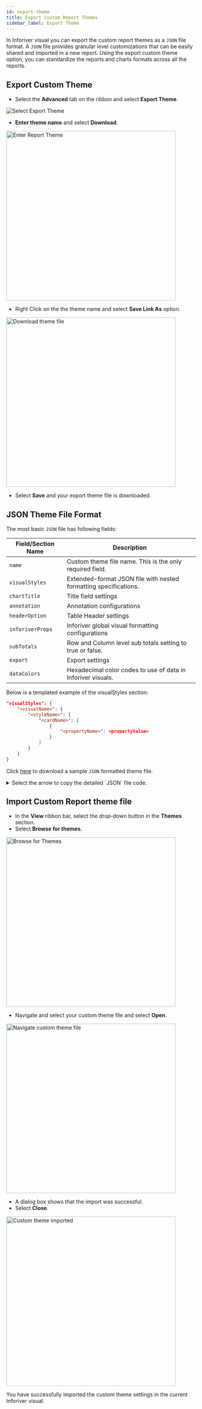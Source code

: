 ```yaml
---
id: export-theme
title: Export Custom Report Themes
sidebar_label: Export Theme
---
```



In Inforiver visual you can export the custom report themes as a `JSON` file format.
A `JSON` file provides granular level customizations that can be easily shared and imported in a new report.
Using the export custom theme option, you can standardize the reports and charts formats across all the reports.

## Export Custom Theme

* Select the **Advanced** tab on the ribbon and select **Export Theme**.

<div class="center">
    <Zoom>
        <img
        alt="Select Export Theme"
        src={useBaseUrl('img/export/select-export-theme.png')}
        />
    </Zoom>
</div>

* **Enter theme name** and select **Download**.

<div style={{ textAlign: "center" }}>
    <Zoom>
        <img
        width="450"
        alt="Enter Report Theme"
        src={useBaseUrl('img/export/theme-name.png')}
        />
    </Zoom>
</div>

* Right Click on the the theme name and select **Save Link As** option.

<div style={{ textAlign: "center" }}>
    <Zoom>
    <img
    width="450"
    alt="Download theme file"
    src={useBaseUrl('img/export/save-theme.png')}
    />
    </Zoom>
</div>

* Select **Save** and your export theme file is downloaded.

## JSON Theme File Format

The most basic `JSON` file has following fields:

| Field/Section Name | Description                                                      |
|--------------------|------------------------------------------------------------------|
| `name`             | Custom theme file name. This is the only required field.         |
| `visualStyles`     | Extended-format JSON file with nested formatting specifications. |
| `chartTitle`       | Title field settings                                             |
| `annotation`       | Annotation configurations                                        |
| `headerOption`     | Table Header settings                                            |
| `inforiverProps`   | Inforiver global visual formatting configurations                |
| `subTotals`        | Row and Column level sub totals setting to true or false.        |
| `export`           | Export settings                                                  |
| `dataColors`       | Hexadecimal color codes to use of data in Inforiver visuals.     |

Below is a templated example of the visualStyles section:

```json "visualStyles template"
"visualStyles": {
    "<visualName>": {
        "<styleName>": {
            "<cardName>": [
                {
                    "<propertyName>": <propertyValue>
                }
            ]
        }
    }
}
```

Click [here](./assets/custom-theme.json.zip) to download a sample `JSON` formatted theme file.

<details>
<summary>
Select the arrow to copy the detailed `JSON` file code.
</summary>

```json
{
    "name": "custom-theme",
    "visualStyles": {
        "*": {
            "*": {
                "chartSettings": [
                    {
                        "layout": "responsive"
                    },
                    {
                        "labelWidth": 150
                    },
                    {
                        "tableWidth": 75
                    },
                    {
                        "chartWidth": 150
                    },
                    {
                        "invertVarianceColor": false
                    },
                    {
                        "showSubTotalsAsTable": true
                    },
                    {
                        "enableSingleDrillDown": false
                    },
                    {
                        "showVarSubTotalsAsTable": false
                    },
                    {
                        "showTotalAsTable": true
                    },
                    {
                        "showVarTotalAsTable": false
                    },
                    {
                        "showTotalFixed": false
                    },
                    {
                        "freezeCategory": true
                    },
                    {
                        "rowTotals": true
                    },
                    {
                        "raggedHierarchy": true
                    },
                    {
                        "hideBlanks": "category"
                    },
                    {
                        "unbalancedHierarchy": "off"
                    },
                    {
                        "showTable": false
                    },
                    {
                        "varianceChartType": "varianceBar"
                    },
                    {
                        "groupInColumn": true
                    },
                    {
                        "compareMesLabelAlign": false
                    },
                    {
                        "fromSeries": 0
                    },
                    {
                        "toSeries": 0
                    },
                    {
                        "dataModified": ""
                    },
                    {
                        "contextMenuPersist": ""
                    },
                    {
                        "chartTypesPersist": ""
                    },
                    {
                        "numberFormatPersist": ""
                    },
                    {
                        "rowHeight": 18
                    },
                    {
                        "totalColumnPosition": "right"
                    },
                    {
                        "showSideBar": false
                    },
                    {
                        "enableWordWrap": "labelHeader"
                    },
                    {
                        "enableDrillThrough": false
                    },
                    {
                        "columnSelection": false
                    },
                    {
                        "shouldAggregate": false
                    },
                    {
                        "rowSubtotals": true
                    },
                    {
                        "gridLineCount": 0
                    },
                    {
                        "expandRowLevel": null
                    },
                    {
                        "absoluteSort": true
                    },
                    {
                        "scaleBand": true
                    },
                    {
                        "replaceActualWithForecast": false
                    },
                    {
                        "prefixNullWithUnit": true
                    },
                    {
                        "calcCellIcon": true
                    },
                    {
                        "showVisualSumType": false
                    },
                    {
                        "indianNumberSystem": false
                    },
                    {
                        "enableColumnAsMeasure": false
                    }
                ],
                "chartTitle": [
                    {
                        "show": true
                    },
                    {
                        "primaryTitleStyle": true
                    },
                    {
                        "primaryFontSize": 14
                    },
                    {
                        "primaryFontWeight": "normal"
                    },
                    {
                        "swapPosition": true
                    },
                    {
                        "secondaryTitleStyle": true
                    },
                    {
                        "secondaryFontSize": 14
                    },
                    {
                        "secondaryFontWeight": "normal"
                    },
                    {
                        "measureTitleStyle": true
                    },
                    {
                        "measureTitleFontSize": 14
                    },
                    {
                        "measureTitleFontWeight": "normal"
                    },
                    {
                        "chartvalueType": ""
                    },
                    {
                        "unitsSentanceCase": true
                    },
                    {
                        "unitsFontWeight": "bold"
                    },
                    {
                        "fontColor": "#000000"
                    },
                    {
                        "darkfontColor": "#ffffff"
                    },
                    {
                        "titleAlignment": "different"
                    },
                    {
                        "grandTotalTitle": ""
                    },
                    {
                        "totalColumnSuffix": "Total"
                    },
                    {
                        "totalColumnName": ""
                    },
                    {
                        "topNOthersLabel": "Others"
                    },
                    {
                        "enableTopNOthersSuffix": false
                    },
                    {
                        "enablePersistFilter": false
                    }
                ],
                "annotation": [
                    {
                        "show": true
                    },
                    {
                        "displayAnnotations": "view"
                    },
                    {
                        "autoFit": true
                    },
                    {
                        "annotations": "[]"
                    },
                    {
                        "columnAnnotations": "[]"
                    },
                    {
                        "indicatorType": "numbered"
                    },
                    {
                        "indicatorPosition": "default"
                    },
                    {
                        "persistProperty": "{\"bgColor\":\"rgba(255,255,255,0.9)\",\"lineColor\":\"rgba(3,169,244,0.7)\",\"borderColor\":\"rgba(3,169,244,0.7)\",\"iconColor\":\"rgba(0, 120, 212, 0.7)\",\"displayOptions\":4,\"iconSize\":14}"
                    },
                    {
                        "showFootnote": false
                    },
                    {
                        "rowLevelComments": false
                    },
                    {
                        "enableReply": true
                    },
                    {
                        "annotationNote": "grid"
                    },
                    {
                        "annotationHeight": 15
                    },
                    {
                        "annotationColumnCount": 2
                    },
                    {
                        "indicatorSize": 12
                    },
                    {
                        "footNoteHeight": 15
                    },
                    {
                        "footNoteColumn": 3
                    },
                    {
                        "showTimestamp": true
                    },
                    {
                        "showUsername": true
                    },
                    {
                        "defaultReference": false
                    }
                ],
                "headerOption": [
                    {
                        "headerFormatting": true
                    },
                    {
                        "headerHeight": 35
                    },
                    {
                        "headerVarianceStyle": "normal"
                    },
                    {
                        "measureBasedHeader": true
                    },
                    {
                        "deltaOrDiffHeader": false
                    },
                    {
                        "headerValue": "AC"
                    },
                    {
                        "headerReference": "PY"
                    },
                    {
                        "headerAbsoluteVariance": "ΔPY"
                    },
                    {
                        "headerRelativeVariance": "ΔPY%"
                    },
                    {
                        "headerSortOrder": "[]"
                    }
                ],
                "inforiverProps": [
                    {
                        "globalStyles": "{\"fontFamily\":\"RobotoMono, monospace\",\"fontSize\":\"12\",\"fontWeight\":\"normal\",\"hierarchyfontWeight\":\"bold\",\"varianceBarFont\":12,\"headerFormat\":false,\"headerHeight\":30,\"headerFontSize\":\"14px\",\"headerFontColor\":\"#000000\",\"headerBGColor\":\"#ffffff\",\"rotateLabels\":{\"enabled\":false,\"angle\":0},\"headerLabelOrient\":\"initial\",\"isHeightUpdatedManually\":false,\"textColor\":\"#FFFFFF\",\"rowHeight\":22}"
                    },
                    {
                        "numberFormatting": "{\"enabled\":true,\"formatType\":\"default\",\"enablePrefixAsUnit\":true,\"ibcsformat\":false,\"thousandSeperator\":\",\",\"decimalSeperator\":\".\",\"noOfDecimal\":0,\"noOfDecimalPercent\":2,\"prefix\":\"\",\"suffix\":\"\",\"scalingFactor\":\"none\",\"showScalingUnit\":false,\"customizeScalingLabel\":false,\"thousands\":\"k\",\"billions\":\"b\",\"millions\":\"m\",\"trillion\":\"t\",\"semanticFormatting\":false,\"positiveValueColor\":\"#7BCA01\",\"positiveValueFormat\":\"x\",\"negativeValueColor\":\"#FF000A\",\"negativeValueFormat\":\"-x\",\"showZeroAs\":\"zero\",\"customZeroText\":\"\",\"showNullAs\":\"blank\",\"customNullText\":\"\",\"showPercentageSymbol\":false}"
                    },
                    {
                        "themeColors": "{\"showTable\":false,\"valueColor\":\"#FFFFFF\",\"invertVarianceColor\":false,\"positiveColor\":\"#7BCA01\",\"negativeColor\":\"#FF000A\",\"chartTheme\":\"customtheme\",\"chartThemeTable\":false,\"themeType\":\"customtheme\",\"previousThemeType\":\"darktheme\",\"tableThemeType\":false,\"highContrast\":null,\"enableRowHover\":\"rowAlternate\",\"rowHoverColor\":\"#4d4d4d\",\"rowOddColor\":\"#666666\",\"rowEvenColor\":\"#4d4d4d\",\"toolbarTheme\":\"light\",\"variancePositiveColor\":\"#7BCA01\",\"varianceNegativeColor\":\"#FF000A\"}"
                    },
                    {
                        "gridStyles": "{\"majorGridLines\":\"off\",\"minorGridLines\":\"off\",\"rowGrandTotalLine\":false,\"compactSplitLine\":true,\"compactSplitLineColor\":\"#A6A6A6\",\"chartSpacing\":false,\"topBottomSpace\":5,\"leftRightSpace\":5,\"titleAndChartSpace\":10,\"indentSpacing\":15,\"majorGridColor\":\"#FFFFFF\",\"minorGridColor\":\"#666666\",\"gridBackground\":\"#333333\",\"lineStyleColor\":\"#1aff1a\",\"lineStyleFormat\":\"solid\",\"enableCategoryLabelColor\":false,\"categoryLabelColor\":\"#666666\",\"showVAHighlight\":true}"
                    },
                    {
                        "viewmode": false
                    },
                    {
                        "readMode": false
                    },
                    {
                        "runtimeEditorChanges": ""
                    },
                    {
                        "outliers": "{\"enableOutlier\": false,\"min\": 0,\"max\": 0}"
                    },
                    {
                        "pagination": "{\"pageNo\":0,\"hierarchyLevel\":\"\",\"enable\":false,\"view\":\"browser\",\"smartProps\":{\"showAsScroll\":true,\"hierarchyLevel\":null},\"pageRowCount\":10,\"paginationHeight\":20,\"currentPageNumber\":0,\"autoRowCount\":\"hide\"}"
                    },
                    {
                        "totalUtility": "{\"rowGrandTotal\":false,\"rowGrandTotalPosition\":\"clear\",\"rowSubTotalPosition\":\"below\",\"columnGrandTotal\":false,\"columnGrandTotalPosition\":\"clear\",\"columnSubTotalPosition\":\"right\",\"freezeTotal\":false}"
                    },
                    {
                        "dataUtility": "[]"
                    },
                    {
                        "tableState": "{\"rowHierarchyLevel\":{},\"compareMeasure\":null,\"expandCollapseIcon\":\"arrows\",\"showExpandCollapse\":false,\"columnHierarchyLevel\":{},\"headerHeight\":25}"
                    },
                    {
                        "sorting": "[]"
                    },
                    {
                        "chartCustomTitle": "{\"secondaryTitle\": \"\", \"measureTitle\": \"\", \"primaryTitle\": \"\", \"customTitle\": \"\"}"
                    },
                    {
                        "rowOrderConfig": "{\"enabled\": false,\"rowOrderConfig\": {},\"rowOrderConfigMeta\":{} }"
                    },
                    {
                        "rowBulkSelect": "{\"enableRowSelect\":false, \"rowSelectConfig\": {}}"
                    },
                    {
                        "rowExpandCollapseOptions": "{\"rows\":{},\"gridState\":null,\"levelStates\":[],\"maxLevelExpanded\":null}"
                    },
                    {
                        "invertSettings": "additionMethod"
                    },
                    {
                        "chartTypes": "{}"
                    },
                    {
                        "dynamicRowIcon": false
                    },
                    {
                        "showChildCount": false
                    },
                    {
                        "enablePersistFilter": false
                    },
                    {
                        "aggregationType": "sum"
                    },
                    {
                        "layoutType": "matrix"
                    },
                    {
                        "autoFitEnabled": false
                    },
                    {
                        "toolbarTheme": "light"
                    },
                    {
                        "showCategorySign": false
                    },
                    {
                        "summarySettings": "{\"forceMultiLine\":\"false\",\"rowLayout\":\"multi\",\"columnCount\":2,\"autoFit\":true,\"detailGridHeight\":300,\"detailXPadding\":10,\"detailYPadding\":10,\"detailBreakBy\":\"\",\"showAggregation\":false,\"detailLayout\":\"table\",\"pageFilter\":[],\"showGroupBorder\":true,\"groupBorderGap\":10,\"showSummaryHeader\":true,\"showSummaryFooter\":false}"
                    },
                    {
                        "ranking": "{\"rules\":[],\"othersLabel\":\"Others\",\"enableOthersSuffix\":false,\"enableOthersCount\":true}"
                    },
                    {
                        "dimensionExplorer": "{\"selectedMeasure\":\"\",\"filterValues\":{},\"dimensions\":[],\"showPanel\":false}"
                    },
                    {
                        "autoFitOptions": "{\"autoFit\":false,\"lockColumnWidth\":false,\"uniformColumnWidth\":{\"enabled\":false,\"width\":null}}"
                    },
                    {
                        "isRowHide": false
                    },
                    {
                        "templateConfig": "{\"template\":\"Matrix\",\"type\":\"default\"}"
                    },
                    {
                        "layout": "HIERARCHICAL"
                    },
                    {
                        "formatConfig": "{\"row\":{},\"column\":{\"Grand__Total__CALC_COL_14\":[{\"order\":14,\"format\":{\"6\":3}},{\"order\":15,\"format\":{\"6\":1}},{\"order\":16,\"format\":{\"6\":3}},{\"order\":17,\"format\":{\"6\":2}}],\"Grand__Total__CALC_COL_15\":[{\"order\":21,\"format\":{\"1\":true}},{\"order\":22,\"format\":{\"1\":false}},{\"order\":23,\"format\":{\"3\":\"#00e600\"}}],\"Grand__Total__CALC_COL_9\":[{\"order\":24,\"format\":{\"3\":\"#00e600\"}}]},\"cell\":{},\"measure\":{\"CALC_COL_8\":[{\"order\":0,\"format\":{\"11\":0}},{\"order\":1,\"format\":{\"11\":1}},{\"order\":3,\"format\":{\"11\":0}},{\"order\":4,\"format\":{\"11\":0}},{\"order\":5,\"format\":{\"11\":1}},{\"order\":6,\"format\":{\"11\":2}}],\"CALC_COL_9\":[{\"order\":2,\"format\":{\"11\":1}},{\"order\":7,\"format\":{\"11\":2}}],\"CALC_COL_10\":[{\"order\":8,\"format\":{\"11\":1}},{\"order\":9,\"format\":{\"11\":2}}],\"CALC_COL_11\":[{\"order\":10,\"format\":{\"11\":1}},{\"order\":11,\"format\":{\"11\":2}},{\"order\":12,\"format\":{\"11\":1}},{\"order\":13,\"format\":{\"11\":0}}],\"CALC_COL_14\":[{\"order\":18,\"format\":{\"11\":0}},{\"order\":19,\"format\":{\"11\":0}},{\"order\":20,\"format\":{\"11\":0}}]},\"formatSize\":25}"
                    },
                    {
                        "subTotalHeight": 10
                    },
                    {
                        "grandTotalHeight": 10
                    },
                    {
                        "layoutSizes": "{\"tableWidth\":75,\"chartWidth\":150,\"labelWidth\":150}"
                    },
                    {
                        "compareHeader": "{\"hasMultiselect\": false, \"left\":{\"label\":\"\",\"values\":[]},\"right\":{\"label\":\"\",\"values\":[]}}"
                    }
                ],
                "subTotals": [
                    {
                        "rowSubtotals": true
                    },
                    {
                        "perRowLevel": true
                    },
                    {
                        "columnSubtotals": true
                    },
                    {
                        "perColumnLevel": true
                    },
                    {
                        "levelSubtotalEnabled": true
                    }
                ],
                "export": [
                    {
                        "exportSettings": "{\"exportType\":\"matrix\",\"scaling\":\"1\",\"scaleRatio\":\"0\",\"pageSize\":\"a4\",\"columnWidth\":\"normal\",\"orientation\":\"l\",\"margin\":\"md\",\"logo\":{\"filename\":\"\",\"base64\":\"\",\"width\":60,\"height\":30},\"title\":\"\",\"subTitle\":\"\",\"displaydate\":true,\"pageNumber\":true,\"pageLabel\":\"1\",\"footerNote\":\"\",\"printApproach\":\"rowFirst\"}"
                    }
                ]
            }
        }
    }
}
```

</details>

## Import Custom Report theme file

* In the **View** ribbon bar, select the drop-down button in the **Themes** section.
* Select **Browse for themes**.

<div style={{ textAlign: "center" }}>
    <Zoom>
    <img
    width="450"
    alt="Browse for Themes"
    src={useBaseUrl('img/export/browse-themes.png')}
    />
    </Zoom>
</div>

* Navigate and select your custom theme file and select **Open**.

<div class="center">
    <Zoom>
    <img
    width="450"
    alt="Navigate custom theme file"
    src={useBaseUrl('img/export/navigate-theme.png')}
    />
    </Zoom>
</div>

* A dialog box shows that the import was successful.
* Select **Close**.

<div style={{ textAlign: "center" }}>
    <Zoom>
    <img
    width="450"
    alt="Custom theme imported"
    src={useBaseUrl('img/export/theme-imported.png')}
    />
    </Zoom>
</div>

You have successfully imported the custom theme settings in the current Inforiver visual.